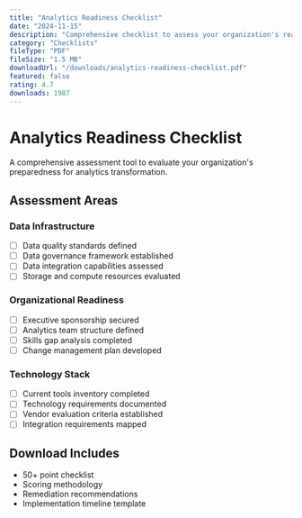 ```yaml
---
title: "Analytics Readiness Checklist"
date: "2024-11-15"
description: "Comprehensive checklist to assess your organization's readiness for advanced analytics implementation."
category: "Checklists"
fileType: "PDF"
fileSize: "1.5 MB"
downloadUrl: "/downloads/analytics-readiness-checklist.pdf"
featured: false
rating: 4.7
downloads: 1987
---
```


# Analytics Readiness Checklist

A comprehensive assessment tool to evaluate your organization's preparedness for analytics transformation.

## Assessment Areas

### Data Infrastructure
- [ ] Data quality standards defined
- [ ] Data governance framework established
- [ ] Data integration capabilities assessed
- [ ] Storage and compute resources evaluated

### Organizational Readiness
- [ ] Executive sponsorship secured
- [ ] Analytics team structure defined
- [ ] Skills gap analysis completed
- [ ] Change management plan developed

### Technology Stack
- [ ] Current tools inventory completed
- [ ] Technology requirements documented
- [ ] Vendor evaluation criteria established
- [ ] Integration requirements mapped

## Download Includes
- 50+ point checklist
- Scoring methodology
- Remediation recommendations
- Implementation timeline template
